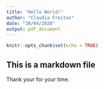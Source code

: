 ```yaml
---
title: "Hello World!"
author: "Claudia Freitas"
date: "30/04/2020"
output: pdf_document
---
```


```r
knitr::opts_chunk$set(echo = TRUE)
```

## This is a markdown file

Thank your for your time.